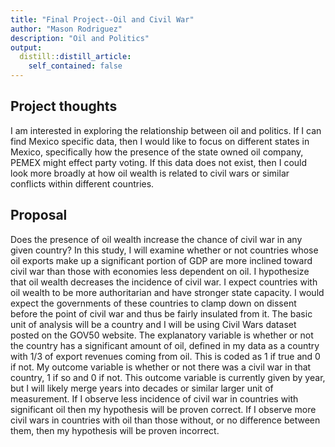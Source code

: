 ```yaml
---
title: "Final Project--Oil and Civil War"
author: "Mason Rodriguez"
description: "Oil and Politics"
output:
  distill::distill_article:
    self_contained: false
---
```




## Project thoughts

I am interested in exploring the relationship between oil and politics. If I can find Mexico specific data, then I would like to focus on different states in Mexico, specifically how the presence of the state owned oil company, PEMEX might effect party voting. If this data does not exist, then I could look more broadly at how oil wealth is related to civil wars or similar conflicts within different countries.

## Proposal

Does the presence of oil wealth increase the chance of civil war in any given country? In this study, I will examine whether or not countries whose oil exports make up a significant portion of GDP are more inclined toward civil war than those with economies less dependent on oil. I hypothesize that oil wealth decreases the incidence of civil war. I expect countries with oil wealth to be more authoritarian and have stronger state capacity. I would expect the governments of these countries to clamp down on dissent before the point of civil war and thus be fairly insulated from it. The basic unit of analysis will be a country and I will be using Civil Wars dataset posted on the GOV50 website. The explanatory variable is whether or not the country has a significant amount of oil, defined in my data as a country with 1/3 of export revenues coming from oil. This is coded as 1 if true and 0 if not. My outcome variable is whether or not there was a civil war in that country, 1 if so and 0 if not. This outcome variable is currently given by year, but I will likely merge years into decades or similar larger unit of measurement. If I observe less incidence of civil war in countries with significant oil then my hypothesis will be proven correct. If I observe more civil wars in countries with oil than those without, or no difference between them, then my hypothesis will be proven incorrect. 

